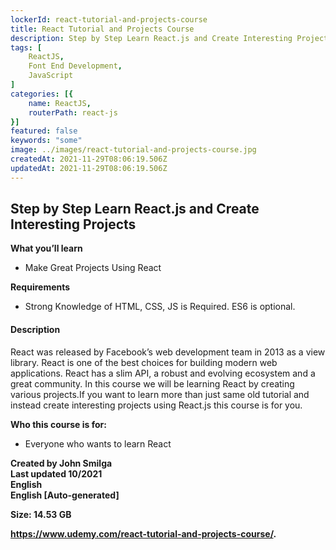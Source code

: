 ```yaml
---
lockerId: react-tutorial-and-projects-course
title: React Tutorial and Projects Course
description: Step by Step Learn React.js and Create Interesting Projects.React was released by Facebook’s web development team in 2013 as a view library. React is one of the best choices for building modern web applications. React has a slim API, a robust and evolving ecosystem and a great community. In this course we will be learning React by creating various projects.If you want to learn more than just same old tutorial and instead create interesting projects using React.js this course is for you.
tags: [
	ReactJS,
	Font End Development,
	JavaScript
]
categories: [{
	name: ReactJS,
	routerPath: react-js
}]
featured: false
keywords: "some"
image: ../images/react-tutorial-and-projects-course.jpg
createdAt: 2021-11-29T08:06:19.506Z
updatedAt: 2021-11-29T08:06:19.506Z
---
```


## **Step by Step Learn React.js and Create Interesting Projects**

**What you’ll learn**

-   Make Great Projects Using React

**Requirements**

-   Strong Knowledge of HTML, CSS, JS is Required. ES6 is optional.

#### **Description**

React was released by Facebook’s web development team in 2013 as a view library. React is one of the best choices for building modern web applications. React has a slim API, a robust and evolving ecosystem and a great community. In this course we will be learning React by creating various projects.If you want to learn more than just same old tutorial and instead create interesting projects using React.js this course is for you.

**Who this course is for:**

-   Everyone who wants to learn React

**Created by John Smilga**  
**Last updated 10/2021**  
**English**  
**English \[Auto-generated\]**

**Size: 14.53 GB**

<DownloadBTN link="https://installyourfiles.com/reacttutorialandprojectsco" />

**https://www.udemy.com/react-tutorial-and-projects-course/.**
